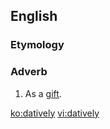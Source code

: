 ==English==

===Etymology===
{{suffix|dative|ly}}

===Adverb===
{{en-adv}}

# {{context|rare|lang=en}} As a [[gift]].

[[ko:datively]]
[[vi:datively]]